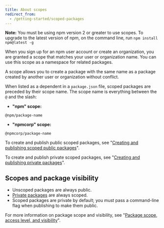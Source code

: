 ```yaml
---
title: About scopes
redirect_from:
  - /getting-started/scoped-packages
---
```


<Note>

**Note:** You must be using npm version 2 or greater to use scopes. To upgrade to the latest version of npm, on the command line, run `npm install npm@latest -g`

</Note>

When you sign up for an npm user account or create an organization, you are granted a scope that matches your user or organization name. You can use this scope as a namespace for related packages.

A scope allows you to create a package with the same name as a package created by another user or organization without conflict.

When listed as a dependent in a `package.json` file, scoped packages are preceded by their scope name. The scope name is everything between the `@` and the slash:

- **"npm" scope:**

```
@npm/package-name
```

- **"npmcorp" scope:**

```
@npmcorp/package-name
```

To create and publish public scoped packages, see "[Creating and publishing scoped public packages][create-public-pkg]".

To create and publish private scoped packages, see "[Creating and publishing private packages][create-private-pkg]".

## Scopes and package visibility

- Unscoped packages are always public.
- [Private packages][about-priv-pkg] are always scoped.
- Scoped packages are private by default; you must pass a command-line flag when publishing to make them public.

For more information on package scope and visibility, see "[Package scope, access level, and visibility][pkg-viz]".

[create-public-pkg]: creating-and-publishing-scoped-public-packages
[create-private-pkg]: creating-and-publishing-private-packages
[about-priv-pkg]: about-private-packages
[pkg-viz]: package-scope-access-level-and-visibility
